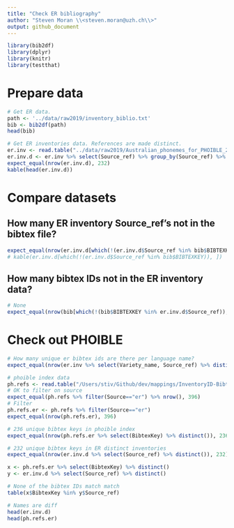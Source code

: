 ```yaml
---
title: "Check ER bibliography"
author: "Steven Moran \\<steven.moran@uzh.ch\\>"
output: github_document
---
```


```r
library(bib2df)
library(dplyr)
library(knitr)
library(testthat)
```

# Prepare data

```r
# Get ER data.
path <- '../data/raw2019/inventory_biblio.txt'
bib <- bib2df(path)
head(bib)
```

```r
# Get ER inventories data. References are made distinct.
er.inv <- read.table("../data/raw2019/Australian_phonemes_for_PHOIBLE_20190118.tsv", sep="\t", quote="\"", header=T, na.strings=c("","NA"), stringsAsFactors = FALSE)
er.inv.d <- er.inv %>% select(Source_ref) %>% group_by(Source_ref) %>% distinct()
expect_equal(nrow(er.inv.d), 232)
kable(head(er.inv.d))
```

# Compare datasets

## How many ER inventory Source_ref's not in the bibtex file?
```r
expect_equal(nrow(er.inv.d[which(!(er.inv.d$Source_ref %in% bib$BIBTEXKEY)), ]), 0)
# kable(er.inv.d[which(!(er.inv.d$Source_ref %in% bib$BIBTEXKEY)), ])
```

## How many bibtex IDs not in the ER inventory data?
```r
# None
expect_equal(nrow(bib[which(!(bib$BIBTEXKEY %in% er.inv.d$Source_ref)), ]), 0)
```


# Check out PHOIBLE
```r
# How many unique er bibtex ids are there per language name?
expect_equal(nrow(er.inv %>% select(Variety_name, Source_ref) %>% distinct()), 392)
```

```r
# phoible index data
ph.refs <- read.table("/Users/stiv/Github/dev/mappings/InventoryID-Bibtex.tsv", sep="\t", quote="\"", header=T, na.strings=c("","NA"), stringsAsFactors = FALSE)
# OK to filter on source
expect_equal(ph.refs %>% filter(Source=="er") %>% nrow(), 396)
# Filter
ph.refs.er <- ph.refs %>% filter(Source=="er")
expect_equal(nrow(ph.refs.er), 396)
```

```r
# 236 unique bibtex keys in phoible index
expect_equal(nrow(ph.refs.er %>% select(BibtexKey) %>% distinct()), 236)

# 232 unique bibtex keys in ER distinct inventories
expect_equal(nrow(er.inv.d %>% select(Source_ref) %>% distinct()), 232)

x <- ph.refs.er %>% select(BibtexKey) %>% distinct()
y <- er.inv.d %>% select(Source_ref) %>% distinct()

# None of the bibtex IDs match match
table(x$BibtexKey %in% y$Source_ref)
```

```r
# Names are diff
head(er.inv.d)
head(ph.refs.er)
```
